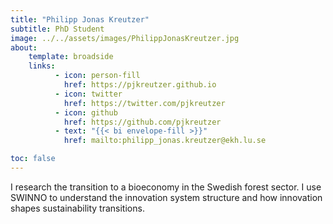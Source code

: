 ```yaml
---
title: "Philipp Jonas Kreutzer"
subtitle: PhD Student
image: ../../assets/images/PhilippJonasKreutzer.jpg
about:
    template: broadside
    links: 
          - icon: person-fill
            href: https://pjkreutzer.github.io
          - icon: twitter
            href: https://twitter.com/pjkreutzer
          - icon: github
            href: https://github.com/pjkreutzer
          - text: "{{< bi envelope-fill >}}"
            href: mailto:philipp_jonas.kreutzer@ekh.lu.se

toc: false
---
```


:::{.text-bigger}
I research the transition to a bioeconomy in the Swedish forest sector.
I use SWINNO to understand the innovation system structure and how innovation shapes sustainability transitions.
:::